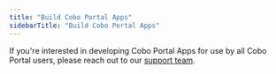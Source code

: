 ```yaml
---
title: "Build Cobo Portal Apps"
sidebarTitle: "Build Cobo Portal Apps"
---
```

If you're interested in developing Cobo Portal Apps for use by all Cobo Portal users, please reach out to our [support team](mailto:help@cobo.com).